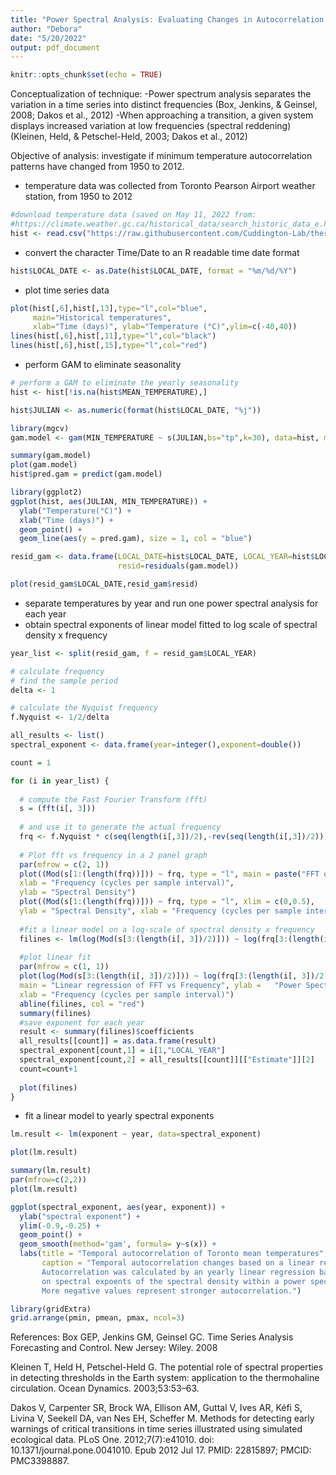 ```yaml
---
title: "Power Spectral Analysis: Evaluating Changes in Autocorrelation Patterns within Toronto Minimal Temperatures"
author: "Debora"
date: "5/20/2022"
output: pdf_document
---
```


```r
knitr::opts_chunk$set(echo = TRUE)
```

Conceptualization of technique:
-Power spectrum analysis separates the variation in a time series into distinct frequencies (Box, Jenkins, & Geinsel, 2008; Dakos et al., 2012)
-When approaching a transition, a given system displays increased variation at low frequencies (spectral reddening) (Kleinen, Held, & Petschel-Held, 2003; Dakos et al., 2012)

Objective of analysis: investigate if minimum temperature autocorrelation patterns have changed from 1950 to 2012.

- temperature data was collected from Toronto Pearson Airport weather station, from 1950 to 2012
```r
#download temperature data (saved on May 11, 2022 from:
#https://climate.weather.gc.ca/historical_data/search_historic_data_e.html)
hist <- read.csv("https://raw.githubusercontent.com/Cuddington-Lab/thermal-experiments/historical_temps_analyses/historical_temps_toronto.csv", header=TRUE, stringsAsFactors = TRUE)
```

- convert the character Time/Date to an R readable time date format
```r
hist$LOCAL_DATE <- as.Date(hist$LOCAL_DATE, format = "%m/%d/%Y")
```

- plot time series data
```r
plot(hist[,6],hist[,13],type="l",col="blue",
     main="Historical temperatures",
     xlab="Time (days)", ylab="Temperature (°C)",ylim=c(-40,40))
lines(hist[,6],hist[,11],type="l",col="black")
lines(hist[,6],hist[,15],type="l",col="red")
```

- perform GAM to eliminate seasonality
```r
# perform a GAM to eliminate the yearly seasonality
hist <- hist[!is.na(hist$MEAN_TEMPERATURE),]

hist$JULIAN <- as.numeric(format(hist$LOCAL_DATE, "%j"))

library(mgcv)
gam.model <- gam(MIN_TEMPERATURE ~ s(JULIAN,bs="tp",k=30), data=hist, method="REML") 

summary(gam.model)
plot(gam.model)
hist$pred.gam = predict(gam.model)

library(ggplot2)
ggplot(hist, aes(JULIAN, MIN_TEMPERATURE)) +
  ylab("Temperature(°C)") +
  xlab("Time (days)") +
  geom_point() +
  geom_line(aes(y = pred.gam), size = 1, col = "blue")

resid_gam <- data.frame(LOCAL_DATE=hist$LOCAL_DATE, LOCAL_YEAR=hist$LOCAL_YEAR, 
                        resid=residuals(gam.model))

plot(resid_gam$LOCAL_DATE,resid_gam$resid)
```

- separate temperatures by year and run one power spectral analysis for each year
- obtain spectral exponents of linear model fitted to log scale of spectral density x frequency
```r
year_list <- split(resid_gam, f = resid_gam$LOCAL_YEAR)

# calculate frequency
# find the sample period
delta <- 1

# calculate the Nyquist frequency
f.Nyquist <- 1/2/delta

all_results <- list()
spectral_exponent <- data.frame(year=integer(),exponent=double())

count = 1

for (i in year_list) {
  
  # compute the Fast Fourier Transform (fft)
  s = (fft(i[, 3]))
  
  # and use it to generate the actual frequency
  frq <- f.Nyquist * c(seq(length(i[,3])/2),-rev(seq(length(i[,3])/2)))/(length(i[, 3])/2)
  
  # Plot fft vs frequency in a 2 panel graph
  par(mfrow = c(2, 1))
  plot((Mod(s[1:(length(frq))])) ~ frq, type = "l", main = paste("FFT of Temperature vs Frequency"),
  xlab = "Frequency (cycles per sample interval)",
  ylab = "Spectral Density")
  plot((Mod(s[1:(length(frq))])) ~ frq, type = "l", xlim = c(0,0.5), 
  ylab = "Spectral Density", xlab = "Frequency (cycles per sample interval)")
  
  #fit a linear model on a log-scale of spectral density x frequency
  filines <- lm(log(Mod(s[3:(length(i[, 3])/2)])) ~ log(frq[3:(length(i[, 3])/2)]))
  
  #plot linear fit
  par(mfrow = c(1, 1))
  plot(log(Mod(s[3:(length(i[, 3])/2)])) ~ log(frq[3:(length(i[, 3])/2)]), 
  main = "Linear regression of FFT vs Frequency", ylab =   "Power Spectral Density", 
  xlab = "Frequency (cycles per sample interval)")
  abline(filines, col = "red")
  summary(filines)
  #save exponent for each year
  result <- summary(filines)$coefficients
  all_results[[count]] = as.data.frame(result)
  spectral_exponent[count,1] = i[1,"LOCAL_YEAR"]
  spectral_exponent[count,2] = all_results[[count]][["Estimate"]][2]
  count=count+1
  
  plot(filines)
}
```

- fit a linear model to yearly spectral exponents
```r
lm.result <- lm(exponent ~ year, data=spectral_exponent) 

plot(lm.result)

summary(lm.result)
par(mfrow=c(2,2))
plot(lm.result)

ggplot(spectral_exponent, aes(year, exponent)) +
  ylab("spectral exponent") +
  ylim(-0.9,-0.25) +
  geom_point() +
  geom_smooth(method='gam', formula= y~s(x)) +
  labs(title = "Temporal autocorrelation of Toronto mean temperatures", 
       caption = "Temporal autocorrelation changes based on a linear regression. 
       Autocorrelation was calculated by an yearly linear regression based
       on spectral expoents of the spectral density within a power spectral analysis.
       More negative values represent stronger autocorrelation.")

library(gridExtra)
grid.arrange(pmin, pmean, pmax, ncol=3)
```
References:
Box GEP, Jenkins GM, Geinsel GC. Time Series Analysis Forecasting and Control. New Jersey: Wiley. 2008

Kleinen T, Held H, Petschel-Held G. The potential role of spectral properties in detecting thresholds in the Earth system: application to the thermohaline circulation. Ocean Dynamics. 2003;53:53–63.

Dakos V, Carpenter SR, Brock WA, Ellison AM, Guttal V, Ives AR, Kéfi S, Livina V, Seekell DA, van Nes EH, Scheffer M. Methods for detecting early warnings of critical transitions in time series illustrated using simulated ecological data. PLoS One. 2012;7(7):e41010. doi: 10.1371/journal.pone.0041010. Epub 2012 Jul 17. PMID: 22815897; PMCID: PMC3398887.